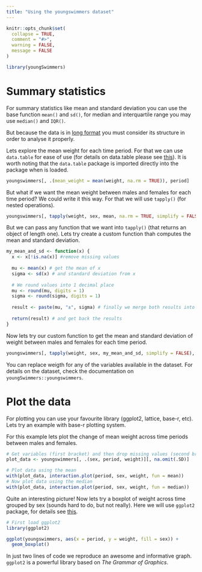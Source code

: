 ```yaml
---
title: "Using the youngswimmers dataset"
---
```


```r
knitr::opts_chunk$set(
  collapse = TRUE,
  comment = "#>",
  warning = FALSE,
  message = FALSE
)
```

```r
library(youngSwimmers)
```

# Summary statistics

For summary statistics like mean and standard deviation you can use the base function `mean()` and `sd()`, for median and interquartile range you may use `median()` and `IQR()`. 

But because the data is in [long format](https://en.wikipedia.org/wiki/Wide_and_narrow_data) you must consider its structure in order to analyse it properly.

Lets explore the mean weight for each time period. For that we can use `data.table` for ease of use (for details on data.table please see [this](https://rdatatable.gitlab.io/data.table/)). It is worth noting that the `data.table` package is imported directly into the package when is loaded.

```r
youngswimmers[, .(mean_weight = mean(weight, na.rm = TRUE)), period]
```

But what if we want the mean weight between males and females for each time period? We could write it this way. For that we will use `tapply()` (for nested operations).

```r
youngswimmers[, tapply(weight, sex, mean, na.rm = TRUE, simplify = FALSE), period]
```

But we can pass any function that we want into `tapply()` (that returns an object of length one). Lets try create a custom function thah computes the mean and standard deviation.

```r
my_mean_and_sd <- function(x) {
  x <- x[!is.na(x)] #remove missing values
  
  mu <- mean(x) # get the mean of x
  sigma <- sd(x) # and standard deviation from x
  
  # We round values into 1 decimal place
  mu <- round(mu, digits = 1)
  sigma <- round(sigma, digits = 1)
  
  result <- paste(mu, "±", sigma) # finally we merge both results into one string
  
  return(result) # and get back the results
}
```

Now lets try our custom function to get the mean and standard deviation of weight between males and females for each time period.

```r
youngswimmers[, tapply(weight, sex, my_mean_and_sd, simplify = FALSE), period]
```

You can replace weigth for any of the variables available in the dataset. For details on the dataset, check the documentation on `youngSwimmers::youngswimmers`.

# Plot the data

For plotting you can use your favourite library (ggplot2, lattice, base-r, etc). Lets try an example with base-r plotting system.

For this example lets plot the change of mean weight across time periods between males and females.

```r
# Get variables (first bracket) and then drop missing values (second bracket)
plot_data <- youngswimmers[, .(sex, period, weight)][, na.omit(.SD)] 

# Plot data using the mean
with(plot_data, interaction.plot(period, sex, weight, fun = mean))
# Now plot data using the median
with(plot_data, interaction.plot(period, sex, weight, fun = median))
```

Quite an interesting picture! Now lets try a boxplot of weight across time grouped by sex (sounds hard to do, but not really). Here we will use `ggplot2` package, for details see [this](https://ggplot2.tidyverse.org).

```r
# First load ggplot2
library(ggplot2)

ggplot(youngswimmers, aes(x = period, y = weight, fill = sex)) +
  geom_boxplot()
```

In just two lines of code we reproduce an awesome and informative graph. `ggplot2` is a powerful library based on *The Grammar of Graphics*.
